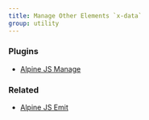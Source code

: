 ```yaml
---
title: Manage Other Elements `x-data`
group: utility
---
```


### Plugins

- [Alpine JS Manage](https://github.com/markmead/alpinejs-manage)

### Related

- [Alpine JS Emit](/examples/emit)
